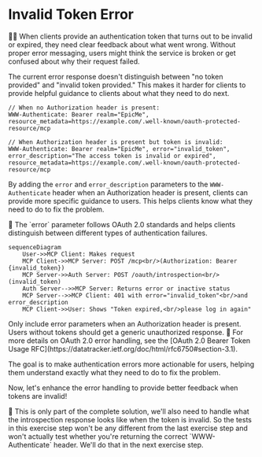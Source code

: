 # Invalid Token Error

<EpicVideo url="https://www.epicai.pro/workshops/day-7-8-mcp-auth/invalid-token-error-lm5cu" />

👨‍💼 When clients provide an authentication token that turns out to be invalid or expired, they need clear feedback about what went wrong. Without proper error messaging, users might think the service is broken or get confused about why their request failed.

The current error response doesn't distinguish between "no token provided" and "invalid token provided." This makes it harder for clients to provide helpful guidance to clients about what they need to do next.

```
// When no Authorization header is present:
WWW-Authenticate: Bearer realm="EpicMe", resource_metadata=https://example.com/.well-known/oauth-protected-resource/mcp

// When Authorization header is present but token is invalid:
WWW-Authenticate: Bearer realm="EpicMe", error="invalid_token", error_description="The access token is invalid or expired", resource_metadata=https://example.com/.well-known/oauth-protected-resource/mcp
```

By adding the `error` and `error_description` parameters to the `WWW-Authenticate` header when an Authorization header is present, clients can provide more specific guidance to users. This helps clients know what they need to do to fix the problem.

<callout-info>
	🎯 The `error` parameter follows OAuth 2.0 standards and helps clients
	distinguish between different types of authentication failures.
</callout-info>

```mermaid
sequenceDiagram
    User->>MCP Client: Makes request
    MCP Client->>MCP Server: POST /mcp<br/>(Authorization: Bearer {invalid_token})
    MCP Server->>Auth Server: POST /oauth/introspection<br/>(invalid_token)
    Auth Server-->>MCP Server: Returns error or inactive status
    MCP Server-->>MCP Client: 401 with error="invalid_token"<br/>and error_description
    MCP Client->>User: Shows "Token expired,<br/>please log in again"
```

<callout-warning>
	Only include error parameters when an Authorization header is present. Users
	without tokens should get a generic unauthorized response.
</callout-warning>

<callout-muted>
	📜 For more details on OAuth 2.0 error handling, see the [OAuth 2.0 Bearer
	Token Usage RFC](https://datatracker.ietf.org/doc/html/rfc6750#section-3.1).
</callout-muted>

The goal is to make authentication errors more actionable for users, helping them understand exactly what they need to do to fix the problem.

Now, let's enhance the error handling to provide better feedback when tokens are invalid!

<callout-warning>
	🚨 This is only part of the complete solution, we'll also need to handle what
	the introspection response looks like when the token is invalid. So the tests
	in this exercise step won't be any different from the last exercise step and
	won't actually test whether you're returning the correct `WWW-Authenticate`
	header. We'll do that in the next exercise step.
</callout-warning>
